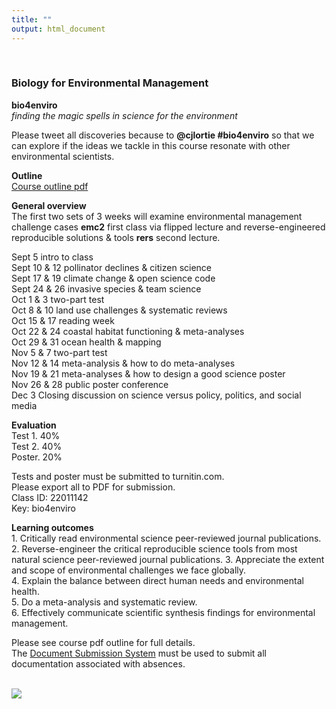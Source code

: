 ```yaml
---
title: ""
output: html_document
---
```

<br>

### Biology for Environmental Management    
**bio4enviro**  
*finding the magic spells in science for the environment*  

Please tweet all discoveries because to **@cjlortie #bio4enviro** so that we can explore if the ideas we tackle in this course resonate with other environmental scientists.    

**Outline**    
[Course outline pdf](https://github.com/cjlortie/bio4enviro/blob/master/BIOL4265-2019.pdf)  

**General overview**  
The first two sets of 3 weeks will examine environmental management challenge cases **emc2** first class via flipped lecture and reverse-engineered reproducible solutions & tools **rers** second lecture.  

Sept 5 intro to class  
Sept 10 & 12 pollinator declines & citizen science  
Sept 17 & 19 climate change & open science code  
Sept 24 & 26 invasive species & team science  
Oct 1 & 3 two-part test  
Oct 8 & 10 land use challenges & systematic reviews  
Oct 15 & 17 reading week  
Oct 22 & 24 coastal habitat functioning & meta-analyses  
Oct 29 & 31 ocean health & mapping  
Nov 5 & 7 two-part test  
Nov 12 & 14 meta-analysis & how to do meta-analyses  
Nov 19 & 21 meta-analyses & how to design a good science poster  
Nov 26 & 28 public poster conference  
Dec 3 Closing discussion on science versus policy, politics, and social media  


**Evaluation**  
Test 1. 40%  
Test 2. 40%  
Poster. 20%  

Tests and poster must be submitted to turnitin.com.  
Please export all to PDF for submission.  
Class ID: 22011142  
Key: bio4enviro  


**Learning outcomes**  
1.	Critically read environmental science peer-reviewed journal publications.  
2.	Reverse-engineer the critical reproducible science tools from most natural science peer-reviewed journal publications.
3.	Appreciate the extent and scope of environmental challenges we face globally.  
4.	Explain the balance between direct human needs and environmental health.  
5.	Do a meta-analysis and systematic review.  
6.	Effectively communicate scientific synthesis findings for environmental management.  

Please see course pdf outline for full details.  
The [Document Submission System](https://science.apps01.yorku.ca/machform/view.php?id=84113) must be used to submit all documentation associated with absences.

<br>
![](./hogwarts.jpg)  
<br>



